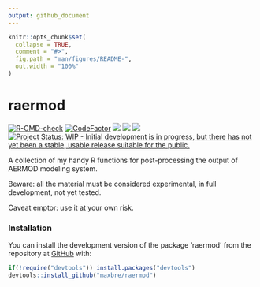 ```yaml
---
output: github_document
---
```


<!-- README.md is generated from README.Rmd. Please edit that file -->

```r
knitr::opts_chunk$set(
  collapse = TRUE,
  comment = "#>",
  fig.path = "man/figures/README-",
  out.width = "100%"
)
```

# raermod

<!-- badges: start -->
[![R-CMD-check](https://github.com/maxbre/raermod/actions/workflows/R-CMD-check.yaml/badge.svg)](https://github.com/maxbre/raermod/actions/workflows/R-CMD-check.yaml)
[![CodeFactor](https://www.codefactor.io/repository/github/maxbre/raermod/badge)](https://www.codefactor.io/repository/github/maxbre/raermod)
[![](https://img.shields.io/badge/devel%20version-0.0.1-blue.svg)](https://github.com/maxbre/raermod)
[![](https://img.shields.io/badge/lifecycle-experimental-orange.svg)](https://lifecycle.r-lib.org/articles/stages.html#experimental)
[![](https://img.shields.io/github/languages/code-size/maxbre/raermod.svg)](https://github.com/maxbre/raermod)
[![Project Status: WIP - Initial development is in progress, but there has not yet been a stable, usable release suitable for the public.](https://www.repostatus.org/badges/latest/wip.svg)](https://www.repostatus.org/#wip)
<!-- badges: end -->


A collection of my handy R functions for post-processing the output of AERMOD modeling system.

Beware: all the material must be considered experimental, in full development, not yet tested.

Caveat emptor: use it at your own risk.

### Installation

You can install the development version of the package 'raermod' from the repository at [GitHub](https://github.com/maxbre/raermod/) with:

``` r
if(!require("devtools")) install.packages("devtools")
devtools::install_github("maxbre/raermod")
```
